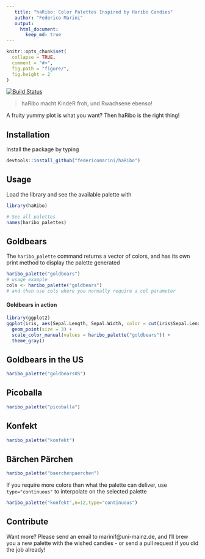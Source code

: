 ```yaml
---  
   title: "haRibo: Color Palettes Inspired by Haribo Candies"  
   author: "Federico Marini"  
   output:  
     html_document:  
       keep_md: true  
---  
```

<!-- README.md is generated from README.Rmd. Please edit that file -->

```r
knitr::opts_chunk$set(
  collapse = TRUE,
  comment = "#>",
  fig.path = "figure/",
  fig.height = 2
)
```

[![Build Status](https://travis-ci.org/federicomarini/haRibo.png)](https://travis-ci.org/federicomarini/haRibo)  

> haRibo macht KindeR froh, und Rwachsene ebenso!

A fruity yummy plot is what you want? Then haRibo is the right thing!

## Installation

Install the package by typing

```R
devtools::install_github("federicomarini/haRibo")
```

## Usage

Load the library and see the available palette with

```r
library(haRibo)

# See all palettes
names(haribo_palettes)
```

## Goldbears

The `haribo_palette` command returns a vector of colors, and has its own print method to display the palette generated

```r
haribo_palette("goldbears")
# usage example
cols <- haribo_palette("goldbears")
# and then use cols where you normally require a col parameter 
```

#### Goldbears in action

```r
library(ggplot2)
ggplot(iris, aes(Sepal.Length, Sepal.Width, color = cut(iris$Sepal.Length,6))) + 
  geom_point(size = 3) + 
  scale_color_manual(values = haribo_palette("goldbears")) + 
  theme_gray()
```

## Goldbears in the US

```r
haribo_palette("goldbearsUS")
```


## Picoballa

```r
haribo_palette("picoballa")
```

## Konfekt

```r
haribo_palette("konfekt")
```

## Bärchen Pärchen

```r
haribo_palette("baerchenpaerchen")
```

If you require more colors than what the palette can deliver, use `type="continuous"` to interpolate on the selected palette

```r
haribo_palette("konfekt",n=12,type="continuous")
```


## Contribute

Want more? Please send an email to marinif@uni-mainz.de, and I'll brew you a new palette with the wished candies - or send a pull request if you did the job already!


